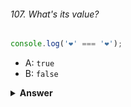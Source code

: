 ###### 107. What's its value?

```javascript
console.log('❤️' === '❤️');
```

- A: `true`
- B: `false`

<details>
<summary>
<b>Answer</b>
</summary>

#### Answer: A

Under the hood, emojis are unicodes. The unicodes for the heart emoji is `"U+2764 U+FE0F"`. These are always the same for the same emojis, so we're comparing two equal strings to each other, which returns true.

</details>
